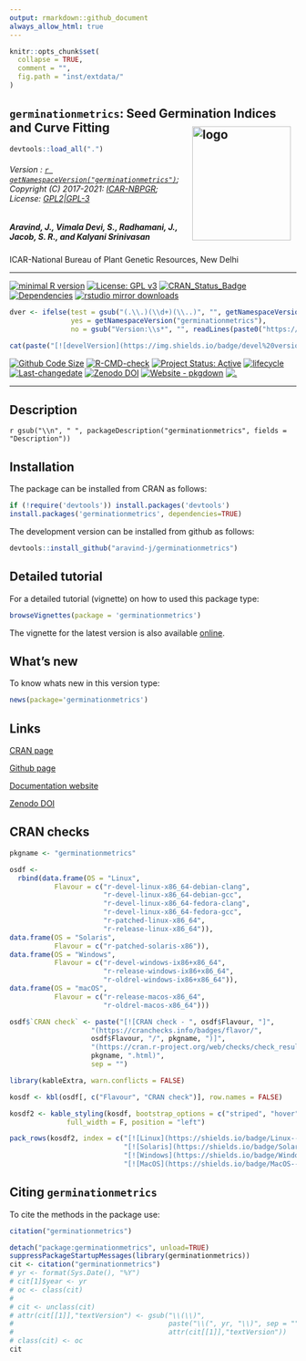 ```yaml
---
output: rmarkdown::github_document
always_allow_html: true
---
```


```r
knitr::opts_chunk$set(
  collapse = TRUE,
  comment = "",
  fig.path = "inst/extdata/"
)
```

## `germinationmetrics`: Seed Germination Indices and Curve Fitting  <img src="https://raw.githubusercontent.com/aravind-j/germinationmetrics/master/inst/extdata/germinationmetrics.png" align="right" alt="logo" width="173" height = "200" style = "padding: 10px; border: none; float: right;">

```r
devtools::load_all(".")

```

###### Version : [`r getNamespaceVersion("germinationmetrics")`](https://aravind-j.github.io/germinationmetrics/articles/Introduction.html#version-history); Copyright (C) 2017-2021: [ICAR-NBPGR](http://www.nbpgr.ernet.in/); License: [GPL2|GPL-3](https://www.r-project.org/Licenses/)


##### *Aravind, J., Vimala Devi, S., Radhamani, J., Jacob, S. R., and Kalyani Srinivasan*

ICAR-National Bureau of Plant Genetic Resources, New Delhi

***

[![minimal R version](https://img.shields.io/badge/R>%3D-3.0.2-6666ff.svg?logo=R)](https://cran.r-project.org/)
[![License: GPL v3](https://img.shields.io/badge/License-GPL%20v3-blue.svg)](https://www.gnu.org/licenses/gpl-3.0)
[![CRAN_Status_Badge](https://www.r-pkg.org/badges/version-last-release/germinationmetrics)](https://cran.r-project.org/package=germinationmetrics)
[![Dependencies](https://tinyverse.netlify.com/badge/germinationmetrics)](https://cran.r-project.org/package=germinationmetrics)
[![rstudio mirror downloads](https://cranlogs.r-pkg.org/badges/grand-total/germinationmetrics?color=green)](https://CRAN.R-project.org/package=germinationmetrics)
```r
dver <- ifelse(test = gsub("(.\\.)(\\d+)(\\..)", "", getNamespaceVersion("germinationmetrics")) != "",
               yes = getNamespaceVersion("germinationmetrics"),
               no = gsub("Version:\\s*", "", readLines(paste0("https://raw.githubusercontent.com/", "aravind-j/germinationmetrics", "/master/DESCRIPTION"))[grep("Version:", readLines(paste0("https://raw.githubusercontent.com/", "aravind-j/germinationmetrics", "/master/DESCRIPTION")))]))

cat(paste("[![develVersion](https://img.shields.io/badge/devel%20version-", dver, "-orange.svg)](https://github.com/aravind-j/germinationmetrics)", sep = ""))
```
[![Github Code Size](https://img.shields.io/github/languages/code-size/aravind-j/germinationmetrics.svg)](https://github.com/aravind-j/germinationmetrics)
[![R-CMD-check](https://github.com/aravind-j/germinationmetrics/workflows/R-CMD-check/badge.svg)](https://github.com/aravind-j/germinationmetrics/actions)
[![Project Status: Active](https://www.repostatus.org/badges/latest/active.svg)](https://www.repostatus.org/#active)
[![lifecycle](https://img.shields.io/badge/lifecycle-stable-brightgreen.svg)](https://lifecycle.r-lib.org/articles/stages.html#stable)
[![Last-changedate](https://img.shields.io/badge/last%20change-`r gsub('-', '--', Sys.Date())`-yellowgreen.svg)](https://github.com/aravind-j/germinationmetrics/commits/master)
[![Zenodo DOI](https://zenodo.org/badge/DOI/10.5281/zenodo.1219630.svg)](https://doi.org/10.5281/zenodo.1219630)
[![Website - pkgdown](https://img.shields.io/website-up-down-green-red/https/aravind-j.github.io/germinationmetrics.svg)](https://aravind-j.github.io/germinationmetrics/)
[![.](https://pro-pulsar-193905.appspot.com/UA-116205606-1/welcome-page)](https://github.com/aravind-j/google-analytics-beacon)
<!-- [![packageversion](https://img.shields.io/badge/Package%20version-0.2.3.3-orange.svg)](https://github.com/aravind-j/germinationmetrics) -->
<!-- [![GitHub Download Count](https://github-basic-badges.herokuapp.com/downloads/aravind-j/germinationmetrics/total.svg)] -->
<!-- [![Rdoc](https://www.rdocumentation.org/badges/version/germinationmetrics)](https://www.rdocumentation.org/packages/germinationmetrics) -->

***

## Description
`r gsub("\\n", " ", packageDescription("germinationmetrics", fields = "Description"))`

## Installation
The package can be installed from CRAN as follows:

```r
if (!require('devtools')) install.packages('devtools')
install.packages('germinationmetrics', dependencies=TRUE)
```

The development version can be installed from github as follows:

```r
devtools::install_github("aravind-j/germinationmetrics")
```

## Detailed tutorial
For a detailed tutorial (vignette) on how to used this package type:

```r
browseVignettes(package = 'germinationmetrics')
```

The vignette for the latest version is also available [online](https://aravind-j.github.io/germinationmetrics/articles/Introduction.html).

## What's new
To know whats new in this version type:

```r
news(package='germinationmetrics')
```

## Links

[CRAN page](https://cran.r-project.org/package=germinationmetrics)

[Github page](https://github.com/aravind-j/germinationmetrics)

[Documentation website](https://aravind-j.github.io/germinationmetrics/)

[Zenodo DOI](https://doi.org/10.5281/zenodo.1219630)

## CRAN checks


```r
pkgname <- "germinationmetrics"

osdf <-
  rbind(data.frame(OS = "Linux", 
           Flavour = c("r-devel-linux-x86_64-debian-clang",
                       "r-devel-linux-x86_64-debian-gcc", 
                       "r-devel-linux-x86_64-fedora-clang",
                       "r-devel-linux-x86_64-fedora-gcc", 
                       "r-patched-linux-x86_64",
                       "r-release-linux-x86_64")),
data.frame(OS = "Solaris", 
           Flavour = c("r-patched-solaris-x86")),
data.frame(OS = "Windows", 
           Flavour = c("r-devel-windows-ix86+x86_64", 
                       "r-release-windows-ix86+x86_64",
                       "r-oldrel-windows-ix86+x86_64")),
data.frame(OS = "macOS", 
           Flavour = c("r-release-macos-x86_64", 
                       "r-oldrel-macos-x86_64")))

osdf$`CRAN check` <- paste("[![CRAN check - ", osdf$Flavour, "]",
                    "(https://cranchecks.info/badges/flavor/",
                    osdf$Flavour, "/", pkgname, ")]",
                    "(https://cran.r-project.org/web/checks/check_results_",
                    pkgname, ".html)",
                    sep = "")
```


```r
library(kableExtra, warn.conflicts = FALSE)

kosdf <- kbl(osdf[, c("Flavour", "CRAN check")], row.names = FALSE)

kosdf2 <- kable_styling(kosdf, bootstrap_options = c("striped", "hover"),
              full_width = F, position = "left")

pack_rows(kosdf2, index = c("[![Linux](https://shields.io/badge/Linux--9cf?logo=Linux&style=social)](https://cran.r-project.org/web/checks/check_results_ammistability.html)" = 6,
                            "[![Solaris](https://shields.io/badge/Solaris--9cf?logo=Oracle&style=social)](https://cran.r-project.org/web/checks/check_results_ammistability.html)" = 1,
                            "[![Windows](https://shields.io/badge/Windows--9cf?logo=Windows&style=social)](https://cran.r-project.org/web/checks/check_results_ammistability.html)" = 3,
                            "[![MacOS](https://shields.io/badge/MacOS--9cf?logo=Apple&style=social)](https://cran.r-project.org/web/checks/check_results_ammistability.html)" = 2))

```

## Citing `germinationmetrics`
To cite the methods in the package use:

```r
citation("germinationmetrics")
```

```r
detach("package:germinationmetrics", unload=TRUE)
suppressPackageStartupMessages(library(germinationmetrics))
cit <- citation("germinationmetrics")
# yr <- format(Sys.Date(), "%Y")
# cit[1]$year <- yr
# oc <- class(cit)
# 
# cit <- unclass(cit)
# attr(cit[[1]],"textVersion") <- gsub("\\(\\)",
#                                      paste("\\(", yr, "\\)", sep = ""),
#                                      attr(cit[[1]],"textVersion"))
# class(cit) <- oc
cit
```
